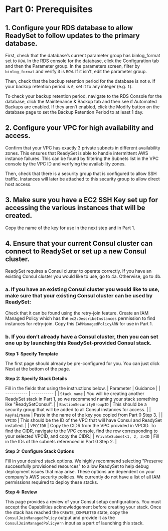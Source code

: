 # Part 0: Prerequisites

## 1. Configure your RDS database to allow ReadySet to follow updates to the primary database. 
First, check that the database’s current parameter group has binlog_format set to `ROW`.
In the RDS console for the database, click the Configuration tab and then the Parameter group. 
In the parameters screen, filter by `binlog_format` and verify it is `ROW`. If it isn’t, edit the parameter group.

Then, check that the backup retention period for the database is not `0`. If your backup retention period is `0`, set 
it to any integer (e.g. `1`).

To check your backup retention period, navigate to the RDS Console for the database, click the Maintenance & 
Backup tab and then see if Automated Backups are enabled. If they aren’t enabled, click the Modify button on 
the database page to set the Backup Retention Period to at least 1 day. 

## 2. Configure your VPC for high availability and access. 
Confirm that your VPC has exactly 3 private subnets in different availability zones. This ensures that ReadySet is able 
to handle intermittent AWS instance failures. This can be found by filtering the Subnets list in the VPC console by the VPC 
ID and verifying the availability zones.

Then, check that there is a security group that is configured to allow SSH traffic. Instances will later be attached to this 
security group to allow direct host access.

## 3. Make sure you have a EC2 SSH Key set up for accessing the various instances that will be created.
Copy the name of the key for use in the next step and in Part 1.

## 4. Ensure that your current Consul cluster can connect to ReadySet or set up a new Consul cluster. 
ReadySet requires a Consul cluster to operate correctly. If you have an existing Consul cluster you would like to use, go to 4a. 
Otherwise, go to 4b.
### a. If you have an existing Consul cluster you would like to use, make sure that your existing Consul cluster can be used by ReadySet:
Check that it can be found using the retry-join feature. Create an IAM Managed Policy which has the `ec2:DescribeInstances` permission to find instances for retry-join. Copy this `IAMManagedPolicyARN` for use in Part 1.

### b. If you don’t already have a Consul cluster, then you can set one up by launching this ReadySet-provided Consul stack. 
**Step 1: Specify Template**

The first page should already be pre-configured for you. You can just click Next at the bottom of the page.

**Step 2: Specify Stack Details**

Fill in the fields that using the instructions below. 
| Parameter      | Guidance |
| ----------- | ----------- |
| `Stack name` | You will be creating another ReadySet stack in Part 1, so we recommend naming your stack something like "ReadySetConsul".  |
| `BastionSecurityGroupID` | This should be a security group that will be added to all Consul instances for access. |
| `KeyPairName` | Paste in the name of the key you copied from Part 0 Step 3. |
| `VPCID`   | This should be the ID of the VPC that will have  Consul and ReadySet installed.  |
| `VPCCIDR` | Copy the CIDR from the VPC provided in VPCID. To find the CIDR, navigate to the VPC console, find the row corresponding to your selected VPCID, and copy the CIDR.|
| `PrivateSubnet<1, 2, 3>ID` | Fill in the IDs of the subnets referenced in Part 0 Step 2. |

**Step 3: Configure Stack Options**

Fill in your desired stack options. We highly recommend selecting "Preserve successfully provisioned resources" to allow ReadySet to help debug deployment issues that may arise.
These options are dependent on your company's AWS security policies. We currently do not have a list of all IAM permissions required to deploy these stacks. 

**Step 4: Review**

This page provides a review of your Consul setup configurations. You must accept the Capabilities acknowledgement before creating your stack.
Once the stack has reached the `CREATE_COMPLETED` state, copy the `ConsulJoinManagedPolicy` output and provide it as the `ConsulJoinManagedPolicyArn` input as a part of launching this stack.